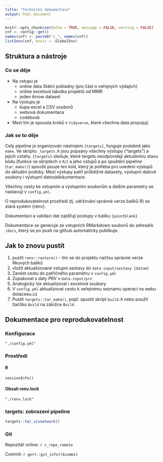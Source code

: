 ```yaml
---
title: "Technická dokumentace"
output: html_document
---
```


```r
knitr::opts_chunk$set(echo = TRUE, message = FALSE, warning = FALSE)
cnf <- config::get()
names(cnf) <- paste0("c_", names(cnf))
list2env(cnf, envir = .GlobalEnv)
```

## Struktura a nástroje

### Co se děje

- Na vstupu je 
  - online data Státní pokladny (pro část o veřejných výdajích)
  - online excelová tabulka projektů od MMR
  - jeden Arrow dataset
- Na výstupu je
  - kupa excel a CSV souborů
  - webová dokumentace
  - codebook
- Mezi tím je spousta kroků v `tidyverse`, které všechna data propojují.

### Jak se to děje

Celý pipeline je organizován nástrojem `{targets}`, funguje podobně jako `make`. Ve skriptu `_targets.R` jsou popsány všechny výstupy ("targets") a jejich vztahy. `{targets}` sleduje, které targets neodpovídají aktuálnímu stavu kódu (funkce ve skriptech v `R/`) a jeho vstupů a po spuštění pipeline (`tar_make()`) spouští pouze ten kód, který je potřeba pro uvedení výstupů do aktuální podoby. Mezi výstupy patří průběžné datasety, výstupní datové soubory i výstupní datovádokumentace.

Všechny cesty ke vstupním a výstupním souborům a dalším parametry se nastavují v `config.yml`.

O reprodukovatelnost prostředí (tj. udržování správné verze balíků R) se stará systém {renv}.

Dokumentaci a validaci dat zajišťují postupy v balíku `{pointblank}`

Dokumentace se generuje ze vstupních RMarkdown souborů do adresáře `/docs`, který se po push na github automaticky publikuje.

## Jak to znovu pustit

1. pustit `renv::restore()` - tím se do projektu načtou správné verze Rkových balíků
1. vložit aktualizované vstupní sestavy do `data-input/sestavy [datum]`
1. Zanést cestu do patřičného parametru v `config.yml`
1. Zopakovat s daty PRV v `data-input/prv`
1. Analogicky lze aktualizovat i excelové soubory
1. V `config.yml` aktualizovat cestu k veřejnému seznamu operací na webu dotaceeu.cz
1. Pustit `targets::tar_make()`, popř. spustit skript `build.R` nebo použít tlačítko `Build` na záložce `Build`.

## Dokumentace pro reprodukovatelnost

### Konfigurace

```details
"./config.yml"
```

### Prostředí

#### R

```details
sessionInfo()
```

#### Obsah renv.lock

```details
"./renv.lock"
```


### targets: zobrazení pipeline

```r
targets::tar_visnetwork()
```

### Git

Repozitář online: `r c_repo_remote`

Commit: `r gert::git_info()$commit`
